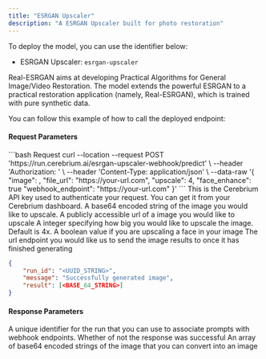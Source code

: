 ```yaml
---
title: "ESRGAN Upscaler"
description: "A ESRGAN Upscaler built for photo restoration"
---
```


To deploy the model, you can use the identifier below:

- ESRGAN Upscaler: `esrgan-upscaler`

Real-ESRGAN aims at developing Practical Algorithms for General Image/Video Restoration. The model extends the powerful ESRGAN to a practical restoration application (namely, Real-ESRGAN), which is trained with pure synthetic data.

You can follow this example of how to call the deployed endpoint:

#### Request Parameters

<RequestExample>
```bash Request
  curl --location --request POST 'https://run.cerebrium.ai/esrgan-upscaler-webhook/predict' \
      --header 'Authorization: <API_KEY>' \
      --header 'Content-Type: application/json' \
      --data-raw '{
        "image": <BASE_64_STRING>,
        "file_url": "https://your-url.com",
        "upscale": 4,
        "face_enhance": true
        "webhook_endpoint": "https://your-url.com"
      }'
```
</RequestExample>

<ParamField header="Authorization" type="string" required>
  This is the Cerebrium API key used to authenticate your request. You can get it from your Cerebrium dashboard.
</ParamField>
<ParamField body="image" type="string" optional>
  A base64 encoded string of the image you would like to upscale.
</ParamField>
<ParamField body="file_url" type="string" optional>
  A publicly accessible url of a image you would like to upscale
</ParamField>
<ParamField body="upscale" type="integer" optional>
  A integer specifying how big you would like to upscale the image. Default is 4x.
</ParamField>
<ParamField body="face_enhance" type="boolean" optional>
  A boolean value if you are upscaling a face in your image
</ParamField>
<ParamField body="webhook_endpoint" type="string" optional>
   The url endpoint you would like us to send the image results to once it has finished generating
</ParamField>
<ResponseExample>

```json Response
{
    "run_id": "<UUID_STRING>",
    "message": "Successfully generated image",
    "result": [<BASE_64_STRING>]
}
```

</ResponseExample>

#### Response Parameters

<ResponseField name="run_id" type="string" required>
  A unique identifier for the run that you can use to associate prompts with
  webhook endpoints.
</ResponseField>
<ResponseField name="message" type="string" required>
  Whether of not the response was successful
</ResponseField>
<ResponseField name="result" type="string" required>
  An array of base64 encoded strings of the image that you can convert into an
  image
</ResponseField>
